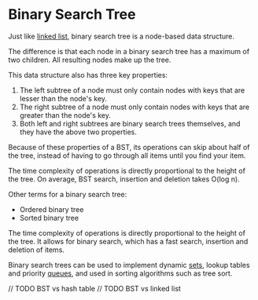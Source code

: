 # Binary Search Tree

Just like [linked list](https://dsa-cheatsheet.vercel.app/data-structures/linked-list), binary search tree is a node-based data structure.

The difference is that each node in a binary search tree has a maximum of two children. All resulting nodes make up the tree.

This data structure also has three key properties:

1. The left subtree of a node must only contain nodes with keys that are lesser than the node's key.
2. The right subtree of a node must only contain nodes with keys that are greater than the node's key.
3. Both left and right subtrees are binary search trees themselves, and they have the above two properties.

Because of these properties of a BST, its operations can skip about half of the tree, instead of having to go through all items until you find your item.

The time complexity of operations is directly proportional to the height of the tree. On average, BST search, insertion and deletion takes O(log n).

Other terms for a binary search tree:

- Ordered binary tree
- Sorted binary tree

The time complexity of operations is directly proportional to the height of the tree. It allows for binary search, which has a fast search, insertion and deletion of items.

Binary search trees can be used to implement dynamic [sets](https://dsa-cheatsheet.vercel.app/data-structures/set), lookup tables and priority [queues](https://dsa-cheatsheet.vercel.app/data-structures/queue), and used in sorting algorithms such as tree sort.

// TODO BST vs hash table
// TODO BST vs linked list